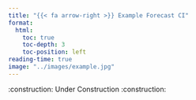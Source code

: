 ```yaml
---
title: "{{< fa arrow-right >}} Example Forecast CI"
format:
  html:
    toc: true
    toc-depth: 3
    toc-position: left
reading-time: true
image: "../images/example.jpg"
---
```


:construction: Under Construction :construction: 
